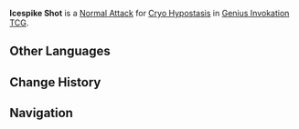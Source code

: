 {{Genius Invokation TCG Skill Infobox
|image      = Icespike Shot Character Card Skill.png
|type       = Normal Attack
|character  = Cryo Hypostasis
|element    = Cryo
|matching   = 1
|unaligned  = 2
|energy     = 
|effect     = Deals 1 {{Color|Cryo DMG}}.
|order      = 1
}}
'''Icespike Shot''' is a [[Character Card Normal Attack|Normal Attack]] for [[Cryo Hypostasis (Character Card)|Cryo Hypostasis]] in [[Genius Invokation TCG]].

==Other Languages==
{{Other Languages
|en      = Icespike Shot
|zhs     = 冰锥迸射
|zhs_rm  = Bīngzhuī Bèngshè
|zht     = 冰錐迸射
|zht_rm  = Bīngzhuī Bèngshè
|zh_tl   = Icicle Spout
|ja      = 氷柱スプラッシュ
|ja_rm   = Tsurara Supurasshu
|ja_tl   = Icicle Splash
|ko      = 얼음송곳 분사
|ko_rm   = 
|ko_tl   = 
|es      = Carámbano propulsado
|es_tl   = Propelled Icicle
|fr      = Tir de stalactite
|fr_tl   = Stalactite Shot
|ru      = Ледовый выстрел
|ru_tl   = Ice Shot
|th      = Icespike Shot
|vi      = Nhũ Băng Xạ Kích
|vi_tl   = 
|de      = Eiszapfen-Schuss
|de_tl   = Icicle Shot
|id      = Icespike Shot
|pt      = Dardo de Gelo
|pt_tl   = 
|tr      = Buz Dikeni Atışı
|tr_tl   = 
|it      = Spuntone glaciale
|it_tl   = 
}}

==Change History==
{{Change History|4.4}}

==Navigation==
{{Genius Invokation TCG Skill Navbox|Cryo Hypostasis}}